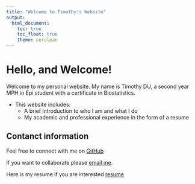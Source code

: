 ```yaml
---
title: "Welcome to Timothy's Website"
output: 
  html_document:
    toc: true
    toc_float: true
    theme: cerulean
---
```


# Hello, and Welcome!
Welcome to my personal website. My name is Timothy DU, a second year MPH in Epi student with a certificate in Biostatistics.

- This website includes:
  - A brief introduction to who I am and what I do
  - My academic and professional experience in the form of a resume

## Contanct information
Feel free to connect with me on [GitHub](https://github.com/TimothyDu/timothydu.github.io)

If you want to collaborate please [email me](mailto:rd3096@cumc.columbia.edu).

Here is my resume if you are interested
[resume](resume.html)